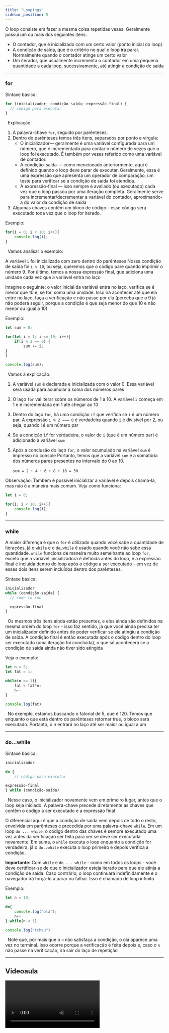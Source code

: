 ```yaml
---
title: "Loopings"
sidebar_position: 5
---
```


O loop consiste em fazer a mesma coisa repetidas vezes. Geralmente possui um ou mais dos seguintes itens:

- O contador, que é inicializado com um certo valor (ponto inicial do loop)
- A condição de saída, que é o critério no qual o loop irá parar. Normalmente quando o contador atinge um certo valor
- Um iterador, que usualmente incrementa o contador em uma pequena quantidade a cada loop, sucessivamente, até atingir a condição de saída

---

### for

Sintaxe básica:

```JavaScript
for (inicializador; condição-saída; expressão-final) {
  // código para executar
}
```

&nbsp;
Explicação:

1. A palavra-chave `for`, seguido por parênteses.
2. Dentro do parênteses temos três itens, separados por ponto e vírgula:
   - O inicializador— geralmente é uma variável configurada para um número, que é incrementado para contar o número de vezes que o loop foi executado. É também por vezes referido como uma variável de contador.
   - A condição-saída — como mencionado anteriormente, aqui é definido quando o loop deve parar de executar. Geralmente, essa é uma expressão que apresenta um operador de comparação, um teste para verificar se a condição de saída foi atendida.
   - A expressão-final — isso sempre é avaliado (ou executado) cada vez que o loop passou por uma iteração completa. Geralmente serve para incrementar/decrementar a variável do contador, aproximando-a do valor da condição de saída
3. Algumas chaves contêm um bloco de código - esse código será executado toda vez que o loop for iterado.
   &nbsp;

Exemplo:

```JavaScript
for(i = 0; i < 10; i++){
	console.log(i);
}
```

&nbsp;
Vamos analisar o exemplo:

A variável `i` foi inicializada com zero dentro do parênteses
Nossa condição de saída foi `i < 10`, ou seja, queremos que o código pare quando imprimir o número 9. Por último, temos a nossa expressão final, que adiciona uma unidade cada vez que a variável entra no laço
&nbsp;

Imagine o seguinte: o valor inicial da variável entra no laço, verifica se é menor que 10 e, se for, soma uma unidade. Isso irá acontecer até que ela entre no laço, faça a verificação e não passe por ela (perceba que o 9 já não poderá seguir, porque a condição é que seja menor do que 10 e não menor ou igual a 10)

Exemplo:

```JavaScript
let sum = 0;

for(let i = 1; i <= 10; i++){
	if(i % 2 == 0) {
		sum += i;
}
}

console.log(sum);
```

&nbsp;
Vamos à explicação:

1. A variável `sum` é declarada e inicializada com o valor 0. Essa variável será usada para acumular a soma dos números pares
2. O laço `for` vai iterar sobre os números de 1 a 10. A variável `i` começa em 1 e é incrementada em 1 até chegar ao 10
3. Dentro do laço `for`, há uma condição `if` que verifica se `i` é um número par. A expressão `i % 2 === 0` é verdadeira quando `i` é divisível por 2, ou seja, quando i é um número par
4. Se a condição `if` for verdadeira, o valor de `i` (que é um número par) é adicionado à variável `sum`
5. Após a conclusão do laço `for`, o valor acumulado na variável `sum` é impresso no console
   Portanto, temos que a variável `sum` é a somatória dos números pares presentes no intervalo do 0 ao 10.

   `sum = 2 + 4 + 6 + 8 + 10 = 30`
   &nbsp;

Observação: Também é possível inicializar a variável e depois chamá-la, mas não é a maneira mais comum. Veja como funciona:

```JavaScript
let i = 0;

for(i; i < 10; i++){
	console.log(i);
}
```

---

### while

A maior diferença é que o `for` é utilizado quando você sabe a quantidade de iterações, já o `while` e o `do…while` é usado quando você não sabe essa quantidade.
`while` funciona de maneira muito semelhante ao loop `for`, exceto que a variável inicializadora é definida antes do loop, e a expressão final é incluída dentro do loop após o código a ser executado - em vez de esses dois itens serem incluídos dentro dos parênteses.

Sintaxe básica:

```JavaScript
inicializador
while (condição-saída) {
  // code to run

  expressão-final
}
```

&nbsp;
Os mesmos três itens ainda estão presentes, e eles ainda são definidos na mesma ordem do loop `for` - isso faz sentido, já que você ainda precisa ter um inicializador definido antes de poder verificar se ele atingiu a condição de saída. A condição final é então executada após o código dentro do loop ser executado (uma iteração foi concluída), o que só acontecerá se a condição de saída ainda não tiver sido atingida
&nbsp;

Veja o exemplo:

```JavaScript
let n = 5;
let fat = 1;

while(n >= 1){
	fat = fat*n;
	n--
}

console.log(fat)
```

&nbsp;
No exemplo, estamos buscando o fatorial de 5, que é 120. Temos que enquanto o que está dentro do parênteses retornar true, o bloco será executado. Portanto, o n entrará no laço até ser maior ou igual a um
&nbsp;

---

### do…while

Sintaxe básica:

```JavaScript
inicializador

do {
	// código para executar

expressão-final
} while (condição-saída)
```

&nbsp;
Nesse caso, o inicializador novamente vem em primeiro lugar, antes que o loop seja iniciado. A palavra-chave precede diretamente as chaves que contêm o código a ser executado e a expressão final
&nbsp;

O diferencial aqui é que a condição de saída vem depois de todo o resto, envolvida em parênteses e precedida por uma palavra-chave `while`. Em um loop `do ... while`, o código dentro das chaves é sempre executado uma vez antes da verificação ser feita para ver se deve ser executada novamente. Em suma, o `while` executa o loop enquanto a condição for verdadeira, já o `do..while` executa o loop primeiro e depois verifica a condição.

**Importante:** Com `while` e `do ... while` - como em todos os loops - você deve certificar-se de que o inicializador esteja iterado para que ele atinja a condição de saída. Caso contrário, o loop continuará indefinidamente e o navegador irá forçá-lo a parar ou falhar. Isso é chamado de loop infinito

Exemplo:

```JavaScript
let n = 10;

do{
	console.log("olá");
	n++
} while(n < 1)

console.log("tchau")
```

&nbsp;
Note que, por mais que o `n` não satisfaça a condição, o olá aparece uma vez no terminal. Isso ocorre porque a verificação é feita depois e, caso o `n` não passe na verificação, irá sair do laço de repetição
&nbsp;

---

## Videoaula

<video src="https://www.youtube.com/embed/5C77abIEeBw?list=PLc77ERAwzB_0-C3oGJm0y-HPBf2dWS7UL" />

---


## Quizz

```JavaScript
let count = 0;
while (count < 5) {
    console.log(count);
    count++;
}
```

<Quiz
  question="1. O que será impresso no console quando este código for executado?"
  answers={[
    "0 1 2 3 4",
    "1 2 3 4 5",
    "0 1 2 3 4 5",
    "Nenhuma das alternativas anteriores",
  ]}
  correctIndex={0}
/>

```JavaScript
let num = 5;
let resultado = 1;
for (let i = num; i > 1; i--) {
    resultado *= i;
}
console.log(resultado);
```

<Quiz
  question="2. Qual será a saída desse código?"
  answers={["5", "10", "20", "120"]}
  correctIndex={3}
/>

```JavaScript
let num = 5;
let resultado = 0;
do {
    resultado += num;
    num--;
} while (num > 0);
console.log(resultado);
```

<Quiz
  question="3. Qual será a saída desse código?"
  answers={["12", "15", "20", "120"]}
  correctIndex={1}
/>
